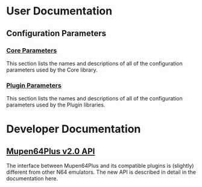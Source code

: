 =User Documentation=
== Configuration Parameters ==
=== [[Mupen64Plus Core Parameters|Core Parameters]] ===

This section lists the names and descriptions of all of the configuration parameters used by the Core library.

=== [[Mupen64Plus Plugin Parameters|Plugin Parameters]] ===

This section lists the names and descriptions of all of the configuration parameters used by the Plugin libraries.

=Developer Documentation=

== [[Mupen64Plus v2.0 Core API v1.0|Mupen64Plus v2.0 API]] ==

The interface between Mupen64Plus and its compatible plugins is (slightly) different from other N64 emulators. The new API is described in detail in the documentation here.

